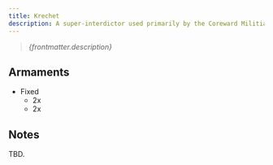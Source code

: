 ```yaml
---
title: Krechet
description: A super-interdictor used primarily by the Coreward Militias in Chengridz, exported to Taypan in small volume for use in sophisticated hit-and-run attacks. With dual vulcans and dual missile pods loaded with EMP tubes, the Krechet excels at immobilizing and catching smaller targets, able to operate for extended engagements on it's own without external fire support. Being a Militia-issue hull, these are found in limited supply in the Sector.
---
```


> *{frontmatter.description}*

## Armaments

* Fixed
  * 2x <ShipWeapon weaponID="NTVulcanTurret" />
  * 2x <ShipWeapon weaponID="ShuttleGunKurosawa" />

## Notes

TBD.